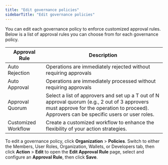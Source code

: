 ```yaml
---
title: "Edit governance policies"
sidebarTitle: "Edit governance policies"
---
```


You can edit each governance policy to enforce customized approval rules. Below is a list of approval rules you can choose from for each governance policy.

| Approval Rule        | Description |
|----------------------|-------------|
| Auto Rejection       | Operations are immediately rejected without requiring approvals |
| Auto Approval        | Operations are immediately processed without requiring approvals |
| Approval Quorum      | Select a list of approvers and set up a T out of N approval quorum (e.g., 2 out of 3 approvers must approve for the operation to proceed). Approvers can be specific users or user roles. |
| Customized Workflow  | Create a customized workflow to enhance the flexibility of your action strategies. |

To edit a governance policy, click **Organization** > **Policies**. Switch to either the Members, User Roles, Organization, Wallets, or Developers tab, then click **Action** > **Edit** to open the **Edit Approval Rule** page, select and configure an **Approval Rule**, then click **Save**.